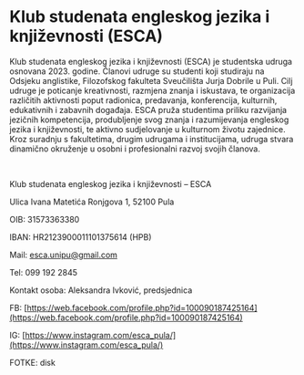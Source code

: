 # Klub studenata engleskog jezika i književnosti (ESCA)

Klub studenata engleskog jezika i književnosti (ESCA) je studentska udruga osnovana 2023. godine.
Članovi udruge su studenti koji studiraju na Odsjeku anglistike, Filozofskog fakulteta Sveučilišta Jurja Dobrile u Puli. Cilj udruge je poticanje kreativnosti, razmjena znanja i iskustava, te organizacija različitih aktivnosti poput radionica, predavanja, konferencija, kulturnih, edukativnih i zabavnih događaja. ESCA pruža studentima priliku razvijanja jezičnih kompetencija, produbljenje svog znanja i razumijevanja engleskog jezika i književnosti, te aktivno sudjelovanje u kulturnom životu zajednice. Kroz suradnju s fakultetima, drugim udrugama i institucijama, udruga stvara dinamično okruženje u osobni i profesionalni razvoj svojih članova.

<br />

Klub studenata engleskog jezika i književnosti – ESCA

Ulica Ivana Matetića Ronjgova 1, 52100 Pula

OIB: 31573363380

IBAN: HR2123900011101375614 (HPB)

Mail: [esca.unipu@gmail.com](mailto:esca.unipu@gmail.com)

Tel: 099 192 2845

Kontakt osoba: Aleksandra Ivković, predsjednica

FB: [https://web.facebook.com/profile.php?id=100090187425164](https://web.facebook.com/profile.php?id=100090187425164)

IG: [https://www.instagram.com/esca_pula/](https://www.instagram.com/esca_pula/)

FOTKE: disk
